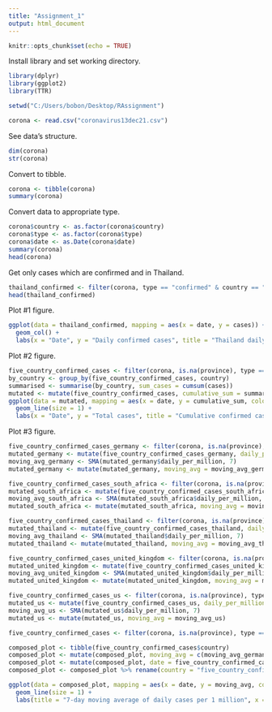---
title: "Assignment_1"
output: html_document
---

```{r setup, include=FALSE}
knitr::opts_chunk$set(echo = TRUE)
```

Install library and set working directory.
```{r, echo = False}
library(dplyr)
library(ggplot2)
library(TTR)

setwd("C:/Users/bobon/Desktop/RAssignment")

corona <- read.csv("coronavirus13dec21.csv")
```

See data's structure.
```{r, echo = False}
dim(corona)
str(corona)
```

Convert to tibble.
```{r}
corona <- tibble(corona)
summary(corona)
```

Convert data to appropriate type.
```{r}
corona$country <- as.factor(corona$country)
corona$type <- as.factor(corona$type)
corona$date <- as.Date(corona$date)
summary(corona)
head(corona)
```

Get only cases which are confirmed and in Thailand.
```{r}
thailand_confirmed <- filter(corona, type == "confirmed" & country == "Thailand")
head(thailand_confirmed)
```

Plot #1 figure.
```{r}
ggplot(data = thailand_confirmed, mapping = aes(x = date, y = cases)) +
  geom_col() +
  labs(x = "Date", y = "Daily confirmed cases", title = "Thailand daily confirmed cases")
```

Plot #2 figure.
```{r}
five_country_confirmed_cases <- filter(corona, is.na(province), type == "confirmed", country %in% c("Germany", "South Africa", "Thailand", "United Kingdom", "US"))
by_country <- group_by(five_country_confirmed_cases, country)
summarised <- summarise(by_country, sum_cases = cumsum(cases))
mutated <- mutate(five_country_confirmed_cases, cumulative_sum = summarised$sum_cases)
ggplot(data = mutated, mapping = aes(x = date, y = cumulative_sum, color = country)) +
  geom_line(size = 1) +
  labs(x = "Date", y = "Total cases", title = "Cumulative confirmed cases")
```

Plot #3 figure.
```{r}
five_country_confirmed_cases_germany <- filter(corona, is.na(province), type == "confirmed", country == "Germany")
mutated_germany <- mutate(five_country_confirmed_cases_germany, daily_per_million = cases / population * 1000000)
moving_avg_germany <- SMA(mutated_germany$daily_per_million, 7)
mutated_germany <- mutate(mutated_germany, moving_avg = moving_avg_germany)

five_country_confirmed_cases_south_africa <- filter(corona, is.na(province), type == "confirmed", country == "South Africa")
mutated_south_africa <- mutate(five_country_confirmed_cases_south_africa, daily_per_million = cases / population * 1000000)
moving_avg_south_africa <- SMA(mutated_south_africa$daily_per_million, 7)
mutated_south_africa <- mutate(mutated_south_africa, moving_avg = moving_avg_south_africa)

five_country_confirmed_cases_thailand <- filter(corona, is.na(province), type == "confirmed", country == "Thailand")
mutated_thailand <- mutate(five_country_confirmed_cases_thailand, daily_per_million = cases / population * 1000000)
moving_avg_thailand <- SMA(mutated_thailand$daily_per_million, 7)
mutated_thailand <- mutate(mutated_thailand, moving_avg = moving_avg_thailand)

five_country_confirmed_cases_united_kingdom <- filter(corona, is.na(province), type == "confirmed", country == "United Kingdom")
mutated_united_kingdom <- mutate(five_country_confirmed_cases_united_kingdom, daily_per_million = cases / population * 1000000)
moving_avg_united_kingdom <- SMA(mutated_united_kingdom$daily_per_million, 7)
mutated_united_kingdom <- mutate(mutated_united_kingdom, moving_avg = moving_avg_united_kingdom)

five_country_confirmed_cases_us <- filter(corona, is.na(province), type == "confirmed", country == "US")
mutated_us <- mutate(five_country_confirmed_cases_us, daily_per_million = cases / population * 1000000)
moving_avg_us <- SMA(mutated_us$daily_per_million, 7)
mutated_us <- mutate(mutated_us, moving_avg = moving_avg_us)

five_country_confirmed_cases <- filter(corona, is.na(province), type == "confirmed", country %in% c("Germany", "South Africa", "Thailand", "United Kingdom", "US"))

composed_plot <- tibble(five_country_confirmed_cases$country)
composed_plot <- mutate(composed_plot, moving_avg = c(moving_avg_germany, moving_avg_south_africa, moving_avg_thailand, moving_avg_united_kingdom, moving_avg_us))
composed_plot <- mutate(composed_plot, date = five_country_confirmed_cases$date)
composed_plot <- composed_plot %>% rename(country = "five_country_confirmed_cases$country")

ggplot(data = composed_plot, mapping = aes(x = date, y = moving_avg, color = country)) +
  geom_line(size = 1) +
  labs(title = "7-day moving average of daily cases per 1 million", x = "Date", y = "Daily cases / 1 million")
```